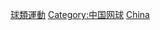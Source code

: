 {{Commons category|Tennis players from China}}

[[Category:中国运动员|球類運動]]
[[Category:中国网球|Category:中国网球]]
[[Category:各國網球運動員|China]]